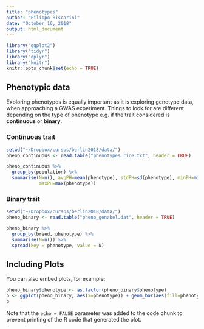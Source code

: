 ```yaml
---
title: "phenotypes"
author: "Filippo Biscarini"
date: "October 16, 2018"
output: html_document
---
```


```r
library("ggplot2")
library("tidyr")
library("dplyr")
library("knitr")
knitr::opts_chunk$set(echo = TRUE)
```

## Phenotypic data

Exploring phenotypes is equally important as it is exploring genotype data, when approaching a GWAS experiment.
Things to look for are different depending on the type of phenotype e.g. if the trait considered is **continuous** or **binary**.

### Continuous trait

```r
setwd("~/Dropbox/cursos/berlin2018/data/")
pheno_continuous <- read.table("phenotypes_rice.txt", header = TRUE)

pheno_continuous %>%
  group_by(population) %>%
  summarise(N=n(), avgPH=mean(phenotype), stdPH=sd(phenotype), minPH=min(phenotype),
            maxPH=max(phenotype))

```

### Binary trait

```r
setwd("~/Dropbox/cursos/berlin2018/data/")
pheno_binary <- read.table("pheno_genabel.dat", header = TRUE)

pheno_binary %>%
  group_by(breed, phenotype) %>%
  summarise(N=n()) %>%
  spread(key = phenotype, value = N)

```

## Including Plots

You can also embed plots, for example:

```r
pheno_binary$phenotype <- as.factor(pheno_binary$phenotype)
p <- ggplot(pheno_binary, aes(x=phenotype)) + geom_bar(aes(fill=phenotype))
p
```

Note that the `echo = FALSE` parameter was added to the code chunk to prevent printing of the R code that generated the plot.
